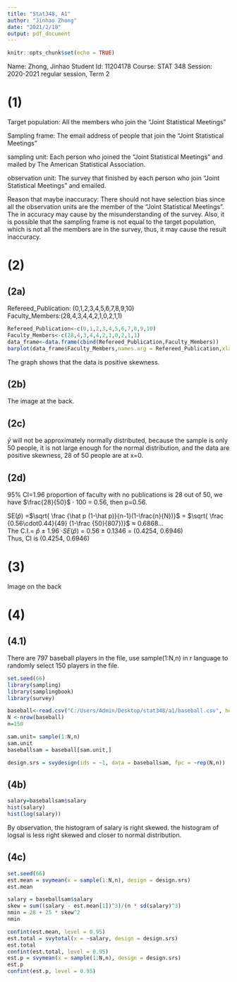 ---
title: "Stat348, A1"
author: "Jinhao Zhong"
date: "2021/2/18"
output: pdf_document
---

```{r setup, include=FALSE}
knitr::opts_chunk$set(echo = TRUE)
```

Name: Zhong, Jinhao
Student Id: 11204178
Course: STAT 348
Session: 2020-2021 regular session, Term 2



# (1)
Target population: All the members who join the "Joint Statistical Meetings"

Sampling frame: The email address of people that join the "Joint Statistical Meetings"

sampling unit: Each person who joined the "Joint Statistical Meetings" and mailed by The American Statistical Association.

observation unit: The survey that finished by each person who join "Joint Statistical Meetings" and emailed.

Reason that maybe inaccuracy: There should not have selection bias since all the observation units are the member of the "Joint Statistical Meetings". The in accuracy may cause by the misunderstanding of the survey. Also, it is possible that the sampling frame is not equal to the target population, which is not all the members are in the survey, thus, it may cause the result inaccuracy. 


# (2)

## (2a)

Refereed_Publication: (0,1,2,3,4,5,6,7,8,9,10)\
Faculty_Members:(28,4,3,4,4,2,1,0,2,1,1)


```{r warning=FALSE, message=FALSE}
Refereed_Publication<-c(0,1,2,3,4,5,6,7,8,9,10)
Faculty_Members<-c(28,4,3,4,4,2,1,0,2,1,1)
data_frame<-data.frame(cbind(Refereed_Publication,Faculty_Members))
barplot(data_frame$Faculty_Members,names.arg = Refereed_Publication,xlab = "Refereed Publication",ylab = "Faculty Members")
```

The graph shows that the data is positive skewness.

## (2b)
The image at the back.

## (2c)

$\bar{y}$ will not be approximately normally distributed, because the sample is only 50 people, it is not large enough for the normal distribution, and the data are positive skewness, 28 of 50 people are at x=0.

## (2d)

95% CI=1.96
proportion of faculty with no publications is 28 out of 50, we have $\frac{28}{50}$ $\cdot$ 100 = 0.56, then
p=0.56.

SE($\hat p$) =$\sqrt{ \frac {\hat p (1-\hat p)}{n-1}(1-\frac{n}{N})}$
= $\sqrt{ \frac {0.56\cdot0.44}{49} (1-\frac {50}{807})}$
$\approx$ 0.6868$\ldots$ \
The C.I.= $\hat p$ ± 1.96 $\cdot SE(\hat p)$ = 0.56 ± 0.1346 = (0.4254, 0.6946)\
Thus, CI is (0.4254, 0.6946)

# (3)

Image on the back

# (4)

## (4.1)

There are 797 baseball players in the file, use sample(1:N,n) in r language to randomly select 150 players in the file.
```{r warning=FALSE, message=FALSE}
set.seed(66)
library(sampling)
library(samplingbook)
library(survey)

baseball<-read.csv("C:/Users/Admin/Desktop/stat348/a1/baseball.csv", header=T)
N <-nrow(baseball)
n=150

sam.unit= sample(1:N,n)
sam.unit
baseballsam = baseball[sam.unit,]

design.srs = svydesign(ids = ~1, data = baseballsam, fpc = ~rep(N,n))

```

## (4b)

```{r warning=FALSE, message=FALSE}
salary=baseballsam$salary
hist(salary)
hist(log(salary))

```

By observation, the histogram of salary is right skewed. the histogram of logsal is less right skewed and closer to normal distribution.

## (4c)
```{r warning=FALSE, message=FALSE}
set.seed(66)
est.mean = svymean(x = sample(1:N,n), design = design.srs)
est.mean

salary = baseballsam$salary
skew = sum((salary - est.mean[1])^3)/(n * sd(salary)^3)
nmin = 28 + 25 * skew^2
nmin

confint(est.mean, level = 0.95)
est.total = svytotal(x = ~salary, design = design.srs)
est.total
confint(est.total, level = 0.95)
est.p = svymean(x = sample(1:N,n), design = design.srs)
est.p
confint(est.p, level = 0.95)
```
